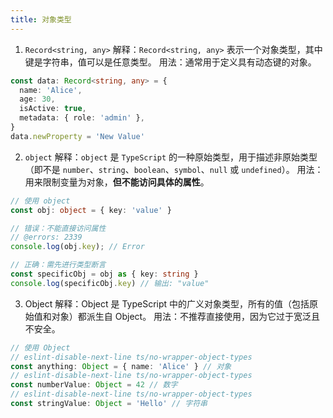```yaml
---
title: 对象类型
---
```


1. `Record<string, any>`
   解释：`Record<string, any>` 表示一个对象类型，其中键是字符串，值可以是任意类型。
   用法：通常用于定义具有动态键的对象。

```ts twoslash
const data: Record<string, any> = {
  name: 'Alice',
  age: 30,
  isActive: true,
  metadata: { role: 'admin' },
}
data.newProperty = 'New Value'
```

2. `object`
   解释：`object` 是 `TypeScript` 的一种原始类型，用于描述非原始类型（即不是 `number`、`string`、`boolean`、`symbol`、`null` 或 `undefined`）。
   用法：用来限制变量为对象，**但不能访问具体的属性**。

```ts twoslash
// 使用 object
const obj: object = { key: 'value' }

// 错误：不能直接访问属性
// @errors: 2339
console.log(obj.key); // Error

// 正确：需先进行类型断言
const specificObj = obj as { key: string }
console.log(specificObj.key) // 输出: "value"
```

3. Object
   解释：Object 是 TypeScript 中的广义对象类型，所有的值（包括原始值和对象）都派生自 Object。
   用法：不推荐直接使用，因为它过于宽泛且不安全。

```ts twoslash
// 使用 Object
// eslint-disable-next-line ts/no-wrapper-object-types
const anything: Object = { name: 'Alice' } // 对象
// eslint-disable-next-line ts/no-wrapper-object-types
const numberValue: Object = 42 // 数字
// eslint-disable-next-line ts/no-wrapper-object-types
const stringValue: Object = 'Hello' // 字符串
```
